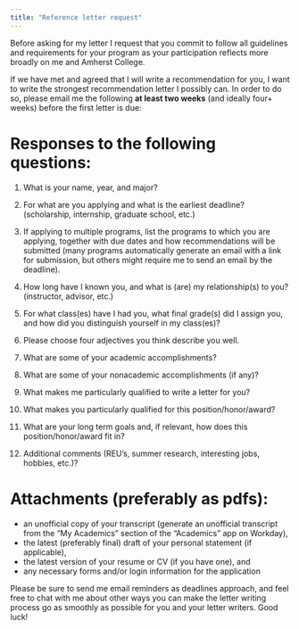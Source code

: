 ```yaml
---
title: "Reference letter request"
---
```


Before asking for my letter I request that you commit to follow all guidelines and requirements for your program as your participation reflects more broadly on me and Amherst College. 

If we have met and agreed that I will write a recommendation for you, I want to write the strongest recommendation letter I possibly can. In order to do so, please email me the following **at least two weeks** (and ideally four+ weeks) before the first letter is due:


# Responses to the following questions:

1. What is your name, year, and major?

2. For what are you applying and what is the earliest deadline? (scholarship, internship, graduate school, etc.)

3. If applying to multiple programs, list the programs to which you are applying, together with due dates and how recommendations will be submitted (many programs automatically generate an email with a link for submission, but others might require me to send an email by the deadline).

4. How long have I known you, and what is (are) my relationship(s) to you? (instructor, advisor, etc.)

5. For what class(es) have I had you, what final grade(s) did I assign you, and how did you distinguish yourself in my class(es)?

6. Please choose four adjectives  you think describe you well.

7. What are some of your academic accomplishments?

8. What are some of your nonacademic accomplishments (if any)?

9. What makes me particularly qualified to write a letter for you?

10. What makes you particularly qualified for this position/honor/award?

11. What are your long term goals and, if relevant, how does this position/honor/award fit in?

12. Additional comments (REU's, summer research, interesting jobs, hobbies, etc.)?


# Attachments (preferably as pdfs):

- an unofficial copy of your transcript (generate an unofficial transcript from the "My Academics" section of the "Academics" app on Workday),
- the latest (preferably final) draft of your personal statement (if applicable),
- the latest version of your resume or CV (if you have one), and
- any necessary forms and/or login information for the application

Please be sure to send me email reminders as deadlines approach, and feel free to chat with me about other ways you can make the letter writing process go as smoothly as possible for you and your letter writers. Good luck!

<!--
<a href="mailto:{{ site.email | encode_email }}"><i class="fas fa-envelope fa-3x"></i><font size = "20"> E-mail Prof. Bailey</font></a>

<br>
<font size = "2">
Derived from a similar page created by <a href="https://www.math.hmc.edu/~orrison/recs/">Michael Orrison</a> in the Department of Mathematics at  Harvey Mudd College
</font>
-->
